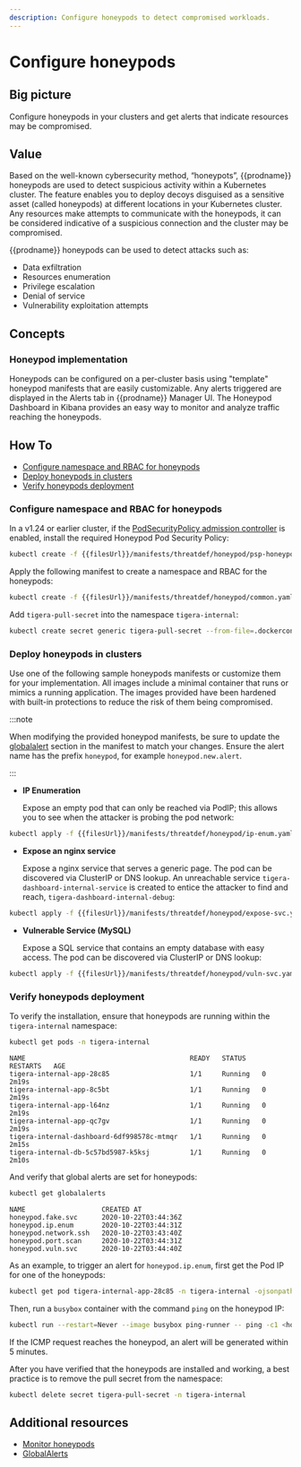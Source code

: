 ```yaml
---
description: Configure honeypods to detect compromised workloads.
---
```


# Configure honeypods

## Big picture

Configure honeypods in your clusters and get alerts that indicate resources may be compromised.

## Value

Based on the well-known cybersecurity method, “honeypots”, {{prodname}} honeypods are used to detect suspicious activity within a Kubernetes cluster. The feature enables you to deploy decoys disguised as a sensitive asset (called honeypods) at different locations in your Kubernetes cluster. Any resources make attempts to communicate with the honeypods, it can be considered indicative of a suspicious connection and the cluster may be compromised.

{{prodname}} honeypods can be used to detect attacks such as:

- Data exfiltration
- Resources enumeration
- Privilege escalation
- Denial of service
- Vulnerability exploitation attempts

## Concepts

### Honeypod implementation

Honeypods can be configured on a per-cluster basis using "template" honeypod manifests that are easily customizable. Any alerts triggered are displayed in the Alerts tab in {{prodname}} Manager UI. The Honeypod Dashboard in Kibana provides an easy way to monitor and analyze traffic reaching the honeypods.

## How To

- [Configure namespace and RBAC for honeypods](#configure-namespace-and-rbac-for-honeypods)
- [Deploy honeypods in clusters](#deploy-honeypods-in-clusters)
- [Verify honeypods deployment](#verify-honeypods-deployment)

### Configure namespace and RBAC for honeypods

In a v1.24 or earlier cluster, if the [PodSecurityPolicy admission controller](https://v1-24.docs.kubernetes.io/docs/reference/access-authn-authz/admission-controllers/#podsecuritypolicy) is enabled, install the required Honeypod Pod Security Policy:

```bash
kubectl create -f {{filesUrl}}/manifests/threatdef/honeypod/psp-honeypod.yaml
```

Apply the following manifest to create a namespace and RBAC for the honeypods:

```bash
kubectl create -f {{filesUrl}}/manifests/threatdef/honeypod/common.yaml
```

Add `tigera-pull-secret` into the namespace `tigera-internal`:

```bash
kubectl create secret generic tigera-pull-secret --from-file=.dockerconfigjson=<pull-secrets.json> --type=kubernetes.io/dockerconfigjson -n tigera-internal
```

### Deploy honeypods in clusters

Use one of the following sample honeypods manifests or customize them for your implementation. All images include a minimal container that runs or mimics a running application. The images provided have been hardened with built-in protections to reduce the risk of them being compromised.

:::note

When modifying the provided honeypod manifests, be sure to update the [globalalert](../../reference/resources/globalalert.mdx) section in the manifest to match your changes. Ensure the alert name has the prefix `honeypod`, for example `honeypod.new.alert`.

:::

- **IP Enumeration**

  Expose an empty pod that can only be reached via PodIP; this allows you to see when the attacker is probing the pod network:

```bash
kubectl apply -f {{filesUrl}}/manifests/threatdef/honeypod/ip-enum.yaml
```

- **Expose an nginx service**

  Expose a nginx service that serves a generic page. The pod can be discovered via ClusterIP or DNS lookup. An unreachable service `tigera-dashboard-internal-service` is created to entice the attacker to find and reach, `tigera-dashboard-internal-debug`:

```bash
kubectl apply -f {{filesUrl}}/manifests/threatdef/honeypod/expose-svc.yaml
```

- **Vulnerable Service (MySQL)**

  Expose a SQL service that contains an empty database with easy access. The pod can be discovered via ClusterIP or DNS lookup:

```bash
kubectl apply -f {{filesUrl}}/manifests/threatdef/honeypod/vuln-svc.yaml
```

### Verify honeypods deployment

To verify the installation, ensure that honeypods are running within the `tigera-internal` namespace:

```bash
kubectl get pods -n tigera-internal
```

```shell
NAME                                         READY   STATUS    RESTARTS   AGE
tigera-internal-app-28c85                    1/1     Running   0          2m19s
tigera-internal-app-8c5bt                    1/1     Running   0          2m19s
tigera-internal-app-l64nz                    1/1     Running   0          2m19s
tigera-internal-app-qc7gv                    1/1     Running   0          2m19s
tigera-internal-dashboard-6df998578c-mtmqr   1/1     Running   0          2m15s
tigera-internal-db-5c57bd5987-k5ksj          1/1     Running   0          2m10s
```

And verify that global alerts are set for honeypods:

```bash
kubectl get globalalerts
```

```shell
NAME                   CREATED AT
honeypod.fake.svc      2020-10-22T03:44:36Z
honeypod.ip.enum       2020-10-22T03:44:31Z
honeypod.network.ssh   2020-10-22T03:43:40Z
honeypod.port.scan     2020-10-22T03:44:31Z
honeypod.vuln.svc      2020-10-22T03:44:40Z
```

As an example, to trigger an alert for `honeypod.ip.enum`, first get the Pod IP for one of the honeypods:

```bash
kubectl get pod tigera-internal-app-28c85 -n tigera-internal -ojsonpath='{.status.podIP}'
```

Then, run a `busybox` container with the command `ping` on the honeypod IP:

```bash
kubectl run --restart=Never --image busybox ping-runner -- ping -c1 <honeypod IP>
```

If the ICMP request reaches the honeypod, an alert will be generated within 5 minutes.

After you have verified that the honeypods are installed and working, a best practice is to remove the pull secret from the namespace:

```bash
kubectl delete secret tigera-pull-secret -n tigera-internal
```

## Additional resources

- [Monitor honeypods](honeypod-controller.mdx)
- [GlobalAlerts](../../reference/resources/globalalert.mdx)
